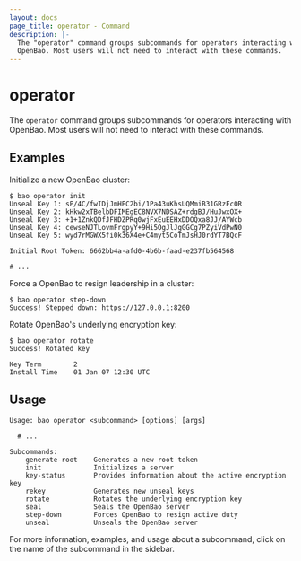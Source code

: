 ```yaml
---
layout: docs
page_title: operator - Command
description: |-
  The "operator" command groups subcommands for operators interacting with
  OpenBao. Most users will not need to interact with these commands.
---
```


# operator

The `operator` command groups subcommands for operators interacting with OpenBao.
Most users will not need to interact with these commands.

## Examples

Initialize a new OpenBao cluster:

```shell-session
$ bao operator init
Unseal Key 1: sP/4C/fwIDjJmHEC2bi/1Pa43uKhsUQMmiB31GRzFc0R
Unseal Key 2: kHkw2xTBelbDFIMEgEC8NVX7NDSAZ+rdgBJ/HuJwxOX+
Unseal Key 3: +1+1ZnkQDfJFHDZPRq0wjFxEuEEHxDDOQxa8JJ/AYWcb
Unseal Key 4: cewseNJTLovmFrgpyY+9Hi5OgJlJgGGCg7PZyiVdPwN0
Unseal Key 5: wyd7rMGWX5fi0k36X4e+C4myt5CoTmJsHJ0rdYT7BQcF

Initial Root Token: 6662bb4a-afd0-4b6b-faad-e237fb564568

# ...
```

Force a OpenBao to resign leadership in a cluster:

```shell-session
$ bao operator step-down
Success! Stepped down: https://127.0.0.1:8200
```

Rotate OpenBao's underlying encryption key:

```shell-session
$ bao operator rotate
Success! Rotated key

Key Term        2
Install Time    01 Jan 07 12:30 UTC
```

## Usage

```text
Usage: bao operator <subcommand> [options] [args]

  # ...

Subcommands:
    generate-root    Generates a new root token
    init             Initializes a server
    key-status       Provides information about the active encryption key
    rekey            Generates new unseal keys
    rotate           Rotates the underlying encryption key
    seal             Seals the OpenBao server
    step-down        Forces OpenBao to resign active duty
    unseal           Unseals the OpenBao server
```

For more information, examples, and usage about a subcommand, click on the name
of the subcommand in the sidebar.
